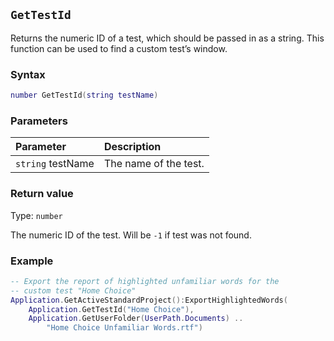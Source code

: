 ::: {.minipage data-latex="{\textwidth}"}
## `GetTestId`

Returns the numeric ID of a test, which should be passed in as a string.
This function can be used to find a custom test's window.

### Syntax {-}

``` .lua
number GetTestId(string testName)
```

### Parameters {-}

**Parameter** | **Description**
| :-- | :-- |
| `string` testName | The name of the test. |

### Return value {-}

Type: `number`

The numeric ID of the test. Will be `-1` if test was not found.

### Example\index{examples!retrieving custom test IDs} {-}

``` .lua
-- Export the report of highlighted unfamiliar words for the
-- custom test "Home Choice"
Application.GetActiveStandardProject():ExportHighlightedWords(
    Application.GetTestId("Home Choice"), 
    Application.GetUserFolder(UserPath.Documents) ..
        "Home Choice Unfamiliar Words.rtf")
```
:::
